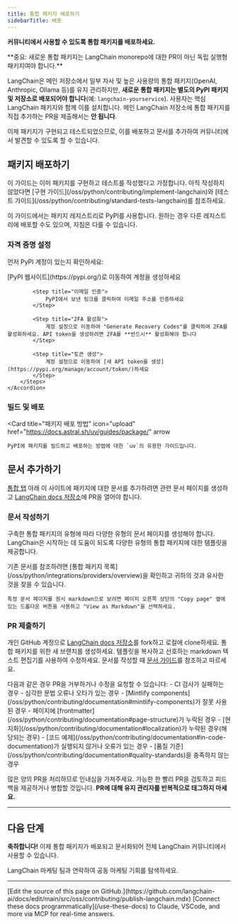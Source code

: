 ```yaml
---
title: 통합 패키지 배포하기
sidebarTitle: 배포
---
```


**커뮤니티에서 사용할 수 있도록 통합 패키지를 배포하세요.**

<Warning>
**중요: 새로운 통합 패키지는 LangChain monorepo에 대한 PR이 아닌 독립 실행형 패키지여야 합니다.**

LangChain은 메인 저장소에서 일부 자사 및 높은 사용량의 통합 패키지(OpenAI, Anthropic, Ollama 등)를 유지 관리하지만, **새로운 통합 패키지는 별도의 PyPI 패키지 및 저장소로 배포되어야 합니다**(예: `langchain-yourservice`). 사용자는 핵심 LangChain 패키지와 함께 이를 설치합니다. 메인 LangChain 저장소에 통합 패키지를 직접 추가하는 PR을 제출해서는 **안 됩니다**.
</Warning>

이제 패키지가 구현되고 테스트되었으므로, 이를 배포하고 문서를 추가하여 커뮤니티에서 발견할 수 있도록 할 수 있습니다.

## 패키지 배포하기

<Info>
    이 가이드는 이미 패키지를 구현하고 테스트를 작성했다고 가정합니다. 아직 작성하지 않았다면 [구현 가이드](/oss/python/contributing/implement-langchain)와 [테스트 가이드](/oss/python/contributing/standard-tests-langchain)를 참조하세요.
</Info>

이 가이드에서는 패키지 레지스트리로 PyPI를 사용합니다. 원하는 경우 다른 레지스트리에 배포할 수도 있으며, 지침은 다를 수 있습니다.

### 자격 증명 설정

먼저 PyPI 계정이 있는지 확인하세요:

<AccordionGroup>
    <Accordion title="PyPI Token 생성 방법" icon="key">
        <Steps>
            <Step title="계정 생성">
                [PyPI 웹사이트](https://pypi.org/)로 이동하여 계정을 생성하세요
            </Step>

            <Step title="이메일 인증">
                PyPI에서 보낸 링크를 클릭하여 이메일 주소를 인증하세요
            </Step>

            <Step title="2FA 활성화">
                계정 설정으로 이동하여 "Generate Recovery Codes"를 클릭하여 2FA를 활성화하세요. API token을 생성하려면 2FA를 **반드시** 활성화해야 합니다
            </Step>

            <Step title="토큰 생성">
                계정 설정으로 이동하여 [새 API token을 생성](https://pypi.org/manage/account/token/)하세요
            </Step>
        </Steps>
    </Accordion>
</AccordionGroup>

### 빌드 및 배포

<Card
    title="패키지 배포 방법"
    icon="upload"
    href="https://docs.astral.sh/uv/guides/package/"
    arrow
>
    PyPI에 패키지를 빌드하고 배포하는 방법에 대한 `uv`의 유용한 가이드입니다.
</Card>

## 문서 추가하기

[통합 탭](/oss/python/integrations/providers/overview) 아래 이 사이트에 패키지에 대한 문서를 추가하려면 관련 문서 페이지를 생성하고 [LangChain docs 저장소](https://github.com/langchain-ai/docs)에 PR을 열어야 합니다.

### 문서 작성하기

구축한 통합 패키지의 유형에 따라 다양한 유형의 문서 페이지를 생성해야 합니다. LangChain은 시작하는 데 도움이 되도록 다양한 유형의 통합 패키지에 대한 템플릿을 제공합니다.

<CardGroup>
    <Card title="Chat models" icon="message" href="https://docs.langchain.com/oss/python/integrations/chat/TEMPLATE.mdx" arrow/>
    <Card title="Tools/toolkits" icon="wrench" href="https://docs.langchain.com/oss/python/integrations/tools/TEMPLATE.mdx" arrow/>
    <Card title="Retrievers" icon="magnifying-glass" href="https://docs.langchain.com/oss/python/integrations/retrievers/TEMPLATE.mdx" arrow/>
    <Card title="Vector stores" icon="database" href="https://docs.langchain.com/oss/python/integrations/vectorstores/TEMPLATE.mdx" arrow/>
    <Card title="Embedding models" icon="layer-group" href="https://docs.langchain.com/oss/python/integrations/text_embedding/TEMPLATE.mdx" arrow/>
</CardGroup>

<Tip>
    기존 문서를 참조하려면 [통합 패키지 목록](/oss/python/integrations/providers/overview)을 확인하고 귀하의 것과 유사한 것을 찾을 수 있습니다.

    특정 문서 페이지를 원시 markdown으로 보려면 페이지 오른쪽 상단의 "Copy page" 옆에 있는 드롭다운 버튼을 사용하고 "View as Markdown"을 선택하세요.
</Tip>

### PR 제출하기

개인 GitHub 계정으로 [LangChain docs 저장소](https://github.com/langchain-ai/docs)를 fork하고 로컬에 clone하세요. 통합 패키지를 위한 새 브랜치를 생성하세요. 템플릿을 복사하고 선호하는 markdown 텍스트 편집기를 사용하여 수정하세요. 문서를 작성할 때 [문서 가이드](/oss/python/contributing/documentation)를 참조하고 따르세요.

<Warning>
    다음과 같은 경우 PR을 거부하거나 수정을 요청할 수 있습니다:
    - CI 검사가 실패하는 경우
    - 심각한 문법 오류나 오타가 있는 경우
    - [Mintlify components](/oss/python/contributing/documentation#mintlify-components)가 잘못 사용된 경우
    - 페이지에 [frontmatter](/oss/python/contributing/documentation#page-structure)가 누락된 경우
    - [현지화](/oss/python/contributing/documentation#localization)가 누락된 경우(해당되는 경우)
    - [코드 예제](/oss/python/contributing/documentation#in-code-documentation)가 실행되지 않거나 오류가 있는 경우
    - [품질 기준](/oss/python/contributing/documentation#quality-standards)을 충족하지 않는 경우
</Warning>

많은 양의 PR을 처리하므로 인내심을 가져주세요. 가능한 한 빨리 PR을 검토하고 피드백을 제공하거나 병합할 것입니다. **PR에 대해 유지 관리자를 반복적으로 태그하지 마세요.**

---

## 다음 단계
**축하합니다!** 이제 통합 패키지가 배포되고 문서화되어 전체 LangChain 커뮤니티에서 사용할 수 있습니다.

<Card title="공동 마케팅" icon="bullhorn" href="/oss/python/contributing/comarketing" arrow>
    LangChain 마케팅 팀과 연락하여 공동 마케팅 기회를 탐색하세요.
</Card>

---

<Callout icon="pen-to-square" iconType="regular">
    [Edit the source of this page on GitHub.](https://github.com/langchain-ai/docs/edit/main/src/oss/contributing/publish-langchain.mdx)
</Callout>
<Tip icon="terminal" iconType="regular">
    [Connect these docs programmatically](/use-these-docs) to Claude, VSCode, and more via MCP for    real-time answers.
</Tip>
